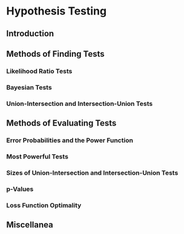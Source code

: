 # Hypothesis Testing

## Introduction

## Methods of Finding Tests

### Likelihood Ratio Tests

### Bayesian Tests

### Union-Intersection and Intersection-Union Tests

## Methods of Evaluating Tests

### Error Probabilities and the Power Function

### Most Powerful Tests

### Sizes of Union-Intersection and Intersection-Union Tests

### p-Values

### Loss Function Optimality

## Miscellanea

